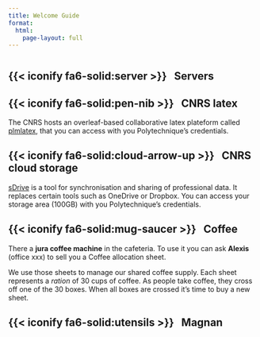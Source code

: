 ```yaml
---
title: Welcome Guide
format:
  html:
    page-layout: full
---
```


:::: {style='margin-top: 3em;'}
::::

## {{< iconify fa6-solid:server >}} &nbsp; Servers

## {{< iconify fa6-solid:pen-nib >}} &nbsp; CNRS latex

The CNRS hosts an overleaf-based collaborative latex plateform called [plmlatex](https://plmlatex.math.cnrs.fr/login), that you can access with you Polytechnique's credentials.

## {{< iconify fa6-solid:cloud-arrow-up >}} &nbsp; CNRS cloud storage

[sDrive](https://sdrive.cnrs.fr) is a tool for synchronisation and sharing of professional data.
It replaces certain tools such as OneDrive or Dropbox. You can access your storage area (100GB) with you Polytechnique's credentials.

## {{< iconify fa6-solid:mug-saucer >}} &nbsp; Coffee

There a **jura coffee machine** in the cafeteria. To use it you can ask **Alexis** (office xxx) to sell you a Coffee allocation sheet. 

We use those sheets to manage our shared coffee supply. Each sheet represents a *ration* of 30 cups of coffee. As people take coffee, they cross off one of the 30 boxes. When all boxes are crossed it's time to buy a new sheet.

## {{< iconify fa6-solid:utensils >}} &nbsp; Magnan
